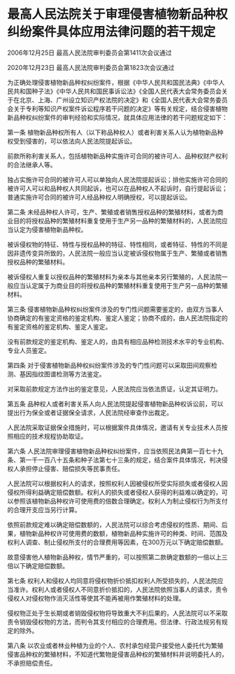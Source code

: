 # 最高人民法院关于审理侵害植物新品种权纠纷案件具体应用法律问题的若干规定

2006年12月25日 最高人民法院审判委员会第1411次会议通过

2020年12月23日 最高人民法院审判委员会第1823次会议通过

  

为正确处理侵害植物新品种权纠纷案件，根据《中华人民共和国民法典》《中华人民共和国种子法》《中华人民共和国民事诉讼法》《全国人民代表大会常务委员会关于在北京、上海、广州设立知识产权法院的决定》和《全国人民代表大会常务委员会关于专利等知识产权案件诉讼程序若干问题的决定》等有关规定，结合侵害植物新品种权纠纷案件的审判经验和实际情况，就具体应用法律的若干问题规定如下：

第一条 植物新品种权所有人（以下称品种权人）或者利害关系人认为植物新品种权受到侵害的，可以依法向人民法院提起诉讼。

前款所称利害关系人，包括植物新品种实施许可合同的被许可人、品种权财产权利的合法继承人等。

独占实施许可合同的被许可人可以单独向人民法院提起诉讼；排他实施许可合同的被许可人可以和品种权人共同起诉，也可以在品种权人不起诉时，自行提起诉讼；普通实施许可合同的被许可人经品种权人明确授权，可以提起诉讼。

第二条 未经品种权人许可，生产、繁殖或者销售授权品种的繁殖材料，或者为商业目的将授权品种的繁殖材料重复使用于生产另一品种的繁殖材料的，人民法院应当认定为侵害植物新品种权。

被诉侵权物的特征、特性与授权品种的特征、特性相同，或者特征、特性的不同是因非遗传变异所致的，人民法院一般应当认定被诉侵权物属于生产、繁殖或者销售授权品种的繁殖材料。

被诉侵权人重复以授权品种的繁殖材料为亲本与其他亲本另行繁殖的，人民法院一般应当认定属于为商业目的将授权品种的繁殖材料重复使用于生产另一品种的繁殖材料。

第三条 侵害植物新品种权纠纷案件涉及的专门性问题需要鉴定的，由双方当事人协商确定的有鉴定资格的鉴定机构、鉴定人鉴定；协商不成的，由人民法院指定的有鉴定资格的鉴定机构、鉴定人鉴定。

没有前款规定的鉴定机构、鉴定人的，由具有相应品种检测技术水平的专业机构、专业人员鉴定。

第四条 对于侵害植物新品种权纠纷案件涉及的专门性问题可以采取田间观察检测、基因指纹图谱检测等方法鉴定。

对采取前款规定方法作出的鉴定意见，人民法院应当依法质证，认定其证明力。

第五条 品种权人或者利害关系人向人民法院提起侵害植物新品种权诉讼前，可以提出行为保全或者证据保全请求，人民法院经审查作出裁定。

人民法院采取证据保全措施时，可以根据案件具体情况，邀请有关专业技术人员按照相应的技术规程协助取证。

第六条 人民法院审理侵害植物新品种权纠纷案件，应当依照民法典第一百七十九条、第一千一百八十五条和种子法第七十三条的规定，结合案件具体情况，判决侵权人承担停止侵害、赔偿损失等民事责任。

人民法院可以根据权利人的请求，按照权利人因被侵权所受实际损失或者侵权人因侵权所得利益确定赔偿数额。权利人的损失或者侵权人获得的利益难以确定的，可以参照该植物新品种权许可使用费的倍数合理确定。权利人为制止侵权行为所支付的合理开支应当另行计算。

依照前款规定难以确定赔偿数额的，人民法院可以综合考虑侵权的性质、期间、后果，植物新品种权许可使用费的数额，植物新品种实施许可的种类、时间、范围及权利人调查、制止侵权所支付的合理费用等因素，在300万元以下确定赔偿数额。

故意侵害他人植物新品种权，情节严重的，可以按照第二款确定数额的一倍以上三倍以下确定赔偿数额。

第七条 权利人和侵权人均同意将侵权物折价抵扣权利人所受损失的，人民法院应当准许。权利人或者侵权人不同意折价抵扣的，人民法院依照当事人的请求，责令侵权人对侵权物作消灭活性等使其不能再被用作繁殖材料的处理。

侵权物正处于生长期或者销毁侵权物将导致重大不利后果的，人民法院可以不采取责令销毁侵权物的方法，而判令其支付相应的合理费用。但法律、行政法规另有规定的除外。

第八条 以农业或者林业种植为业的个人、农村承包经营户接受他人委托代为繁殖侵害品种权的繁殖材料，不知道代繁物是侵害品种权的繁殖材料并说明委托人的，不承担赔偿责任。